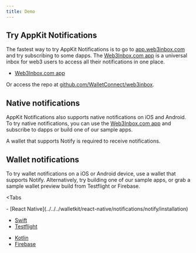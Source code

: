 ```yaml
---
title: Demo
---
```


## Try AppKit Notifications

The fastest way to try AppKit Notifications is to go to [app.web3inbox.com](https://app.web3inbox.com) and try subscribing to some dapps. The [Web3Inbox.com app](https://app.web3inbox.com) is a universal inbox for web3 users to access all their notifications in one place.

- [Web3Inbox.com app](https://app.web3inbox.com)

Or access the repo at [github.com/WalletConnect/web3inbox](https://github.com/WalletConnect/web3inbox/).

## Native notifications

AppKit Notifications also supports native notifications on iOS and Android. To try native notifications, you can use the [Web3Inbox.com app](https://app.web3inbox.com) and subscribe to dapps or build one of our sample apps.

A wallet that supports Notify is required to receive notifications.

## Wallet notifications

To try wallet notifications on a iOS or Android device, use a wallet that supports Notify. Alternatively, try building one of our sample apps, or grab a sample wallet preview build from Testflight or Firebase.

<Tabs
	
	
>

<Tab title="Web">
- [React Native](../../../walletkit/react-native/notifications/notify/installation)

</Tab>

<Tab title="iOS">

- [Swift](../../../walletkit/ios/notifications/notify/installation)
- [Testflight](https://testflight.apple.com/join/09bTAryp)

</Tab>

<Tab title="Android">

- [Kotlin](../../../walletkit/android/notifications/notify/installation)
- [Firebase](https://appdistribution.firebase.dev/i/d2c86e879abd5a86)

</Tab>
</Tabs>
